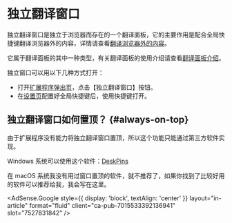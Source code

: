 
# 独立翻译窗口

独立翻译窗口是独立于浏览器而存在的一个翻译面板，它的主要作用是配合全局快捷键翻译浏览器外的内容，详情请查看[翻译浏览器外的内容](extra.mdx)。

它属于翻译面板的其中一种类型，有关翻译面板的使用介绍请查看[翻译面板介绍](panel.mdx)。

独立窗口可以用以下几种方式打开：

- 打开[扩展程序弹出页](popup.mdx)，点击【独立翻译窗口】按钮。
- 在[设置页](options.mdx)配置好全局快捷键后，使用快捷键打开。

## 独立翻译窗口如何置顶？ {#always-on-top}

由于扩展程序没有能力将独立翻译窗口置顶，所以这个功能只能通过第三方软件实现。

Windows 系统可以使用这个软件：[DeskPins](https://efotinis.neocities.org/deskpins/index.html)

在 macOS 系统我没有用过窗口置顶的软件，就不推荐了，如果你找到了比较好用的软件可以推荐给我，我会写在这里。

<AdSense.Google
  style={{ display: 'block', textAlign: 'center' }}
  layout="in-article"
  format="fluid"
  client="ca-pub-7015533392136941"
  slot="7527831842"
/>
